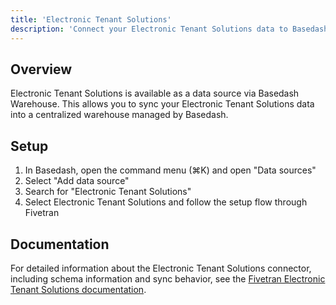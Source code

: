 ```yaml
---
title: 'Electronic Tenant Solutions'
description: 'Connect your Electronic Tenant Solutions data to Basedash'
---
```


## Overview

Electronic Tenant Solutions is available as a data source via Basedash Warehouse. This allows you to sync your Electronic Tenant Solutions data into a centralized warehouse managed by Basedash.

## Setup

1. In Basedash, open the command menu (⌘K) and open "Data sources"
2. Select "Add data source"
3. Search for "Electronic Tenant Solutions"
4. Select Electronic Tenant Solutions and follow the setup flow through Fivetran

## Documentation

For detailed information about the Electronic Tenant Solutions connector, including schema information and sync behavior, see the [Fivetran Electronic Tenant Solutions documentation](https://fivetran.com/docs/connectors/applications/electronic-tenant-solutions).
